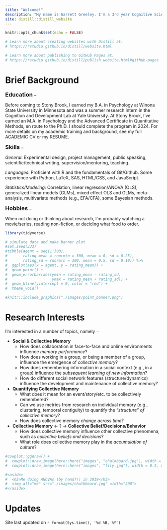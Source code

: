```yaml
---
title: "Welcome!"
description: "My name is Garrett Greeley. I'm a 3rd year Cognitive Science Ph.D. student at Stony Brook University. I'm interested in collective/social memory, learning, and quantiative methods."
site: distill::distill_website
---
```


```r
knitr::opts_chunk$set(echo = FALSE)

# Learn more about creating websites with Distill at:
# https://rstudio.github.io/distill/website.html

# Learn more about publishing to GitHub Pages at:
# https://rstudio.github.io/distill/publish_website.html#github-pages

```

# Brief Background

<font size="4"> **Education**</font> $-$

Before coming to Stony Brook, I earned my B.A. in Psychology at Winona State University in Minnesota and was a summer research intern in the Cognition and Development Lab at Yale University. At Stony Brook, I've earned an M.A. in Psychology and the Advanced Certificate in Quantitative Methods, en route to the Ph.D. I should complete the program in 2024. For more details on my academic training and background, see my full ACADEMIC CV or my RESUME.

<font size="4"> **Skills**</font> $-$

*General*: Experimental design, project management, public speaking, scientific/technical writing, supervision/mentoring, teaching. 

*Languages*: Proficient with R and the fundamentals of Git/Github. Some experience with Python, LaTeX, SAS, HTML/CSS, and JavaScript.

*Statistics/Modeling*: Correlation, linear regression/ANOVA (OLS), generalized linear models (GLMs), mixed effect OLS and GLMs, meta-analysis, multivariate methods (e.g., EFA/CFA), some Bayesian methods. 

<font size="4"> **Hobbies**</font> $-$

When not doing or thinking about research, I'm probably watching a movie/series, reading non-fiction, or deciding what food to order.

```r
library(tidyverse)
```

```r
# simulate data and make banner plot
#set.seed(333)
#tibble(agent = seq(1:300),
#       rating_mean = rnorm(n = 300, mean = 0, sd = 0.25),
#       rating_sd = rnorm(n = 300, mean = 0.5, sd = 0.10)) %>%
#  ggplot(aes(x = agent, y = rating_mean)) +
#  geom_point() +
#  geom_errorbar(aes(ymin = rating_mean - rating_sd,
#                    ymax = rating_mean + rating_sd)) +
#  geom_hline(yintercept = 0, color = "red") +
#  theme_void()

#knitr::include_graphics("./images/point_banner.png")
```

# Research Interests

I'm interested in a number of topics, namely $-$

- **Social & Collective Memory**
  - How does collaboration in face-to-face and online environments influence *memory performance*?
  - How does working in a group, or being a member of a group, influence the emergence of *collective memory*?
  - How does remembering information in a social context (e.g., in a group) influence the *subsequent learning of new information*?
  - How do different social network features (structure/dynamics) influence the development and maintenance of collective memory?
  
- **Quantifying Collective Memory**
  - What does it mean for an event/story/etc. to be collectively remembered?
  - Can we use metrics from research on individual memory (e.g., clustering, temporal contiguity) to quantify the *"structure" of collective memory*?
  - How does collective memory *change across time*?
  
- **Collective Memory** $\leftarrow$ ? $\rightarrow$ **Collective Belief/Decisions/Behavior**
  - How does collective memory influence other collective phenomena, such as *collective beliefs and decisions*?
  - What role does collective memory play in the *accumulation of culture*?
  

```r
#cowplot::ggdraw() + 
#  cowplot::draw_image(here::here("images", "chalkboard.jpg"), width = 0.5) + 
#  cowplot::draw_image(here::here("images", "lily.jpg"), width = 0.5, x = 0.51)
```

```r
#<aside>
#  <h3>Me doing ANOVAs (by hand?!) in 2019</h3>
#  <img alt="me" src="./images/chalkboard.jpg" width="200">
#</aside>
```

# Updates

Site last updated on `r format(Sys.time(), '%d %B, %Y')`
